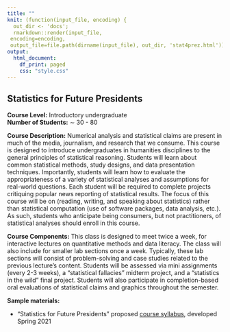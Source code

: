 ```yaml
---
title: ""
knit: (function(input_file, encoding) {
  out_dir <- 'docs';
  rmarkdown::render(input_file,
 encoding=encoding,
 output_file=file.path(dirname(input_file), out_dir, 'stat4prez.html'))})
output:
  html_document:
    df_print: paged
    css: "style.css"
---
```


## Statistics for Future Presidents

**Course Level:** Introductory undergraduate     
**Number of Students:** $\sim$ 30 - 80 

</div>

\noindent
**Course Description:** Numerical analysis and statistical claims are present in much of the media, journalism, and research that we consume. This course is designed to introduce undergraduates in humanities disciplines to the general principles of statistical reasoning. Students will learn about common statistical methods, study designs, and data presentation techniques. Importantly, students will learn how to evaluate the appropriateness of a variety of statistical analyses and assumptions for real-world questions. Each student will be required to complete projects critiquing popular news reporting of statistical results. The focus of this course will be on \textit{statistical literacy} (reading, writing, and speaking about statistics) rather than statistical computation (use of software packages, data analysis, etc.). As such, students who anticipate being consumers, but not practitioners, of statistical analyses should enroll in this course. 
\vspace{1em}

\noindent
**Course Components:** This class is designed to meet twice a week, for interactive lectures on quantitative methods and data literacy. The class will also include for smaller lab sections once a week. Typically, these lab sections will consist of problem-solving and case studies related to the previous lecture's content. Students will be assessed via mini assignments (every 2-3 weeks), a "statistical fallacies" midterm project, and a "statistics in the wild" final project. Students will also participate in completion-based oral evaluations of statistical claims and graphics throughout the semester.  

\noindent
**Sample materials:**  

- "Statistics for Future Presidents" proposed [course syllabus](https://github.com/kimberlywebb/teaching_portfolio_docs/blob/01f5f68294a8f4a3b9d3252ae07e9eba458352f6/Stats4President_Syllabus.pdf?raw=true), developed Spring 2021
